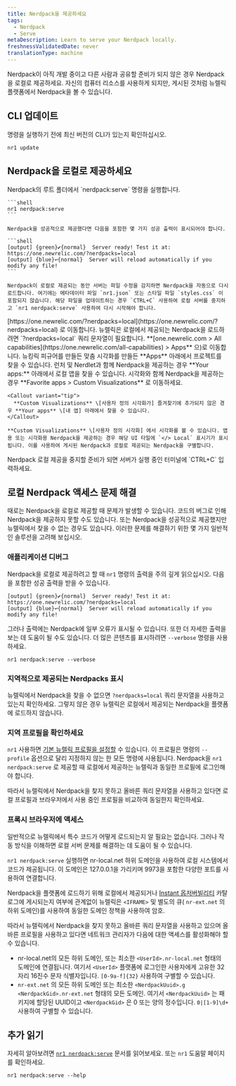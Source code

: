 ```yaml
---
title: Nerdpack을 제공하세요
tags:
  - Nerdpack
  - Serve
metaDescription: Learn to serve your Nerdpack locally.
freshnessValidatedDate: never
translationType: machine
---
```


Nerdpack이 아직 개발 중이고 다른 사람과 공유할 준비가 되지 않은 경우 Nerdpack을 로컬로 제공하세요. 자신의 컴퓨터 리소스를 사용하게 되지만, 게시된 것처럼 뉴렐릭 플랫폼에서 Nerdpack을 볼 수 있습니다.

## CLI 업데이트

명령을 실행하기 전에 최신 버전의 CLI가 있는지 확인하십시오.

```shell
nr1 update
```

## Nerdpack을 로컬로 제공하세요

<Steps>
  <Step>
    Nerdpack의 루트 폴더에서 `nerdpack:serve` 명령을 실행합니다.

    ```shell
    nr1 nerdpack:serve
    ```

    Nerdpack을 성공적으로 제공했다면 다음을 포함한 몇 가지 성공 출력이 표시되어야 합니다.

    ```shell
    [output] {green}✔{normal}  Server ready! Test it at: https://one.newrelic.com/?nerdpacks=local
    [output] {blue}↩{normal}  Server will reload automatically if you modify any file!
    ```

    Nerdpack이 로컬로 제공되는 동안 서버는 파일 수정을 감지하면 Nerdpack을 자동으로 다시 로드합니다. 여기에는 메타데이터 파일 `nr1.json` 또는 스타일 파일 `styles.css` 이 포함되지 않습니다. 해당 파일을 업데이트하는 경우 `CTRL+C` 사용하여 로컬 서버를 중지하고 `nr1 nerdpack:serve` 사용하여 다시 시작해야 합니다.
  </Step>

  <Step>
    [https://one.newrelic.com/?nerdpacks=local](https://one.newrelic.com/?nerdpacks=local) 로 이동합니다. 뉴렐릭은 로컬에서 제공되는 Nerdpack을 로드하려면 `?nerdpacks=local` 쿼리 문자열이 필요합니다.
  </Step>

  <Step>
    <DNT>**[one.newrelic.com > All capabilities](https://one.newrelic.com/all-capabilities) > Apps**</DNT> 으)로 이동합니다. 뉴킹릭 피규어를 만들든 맞춤 시각화를 만들든 <DNT>**Apps**</DNT> 아래에서 프로젝트를 찾을 수 있습니다.
  </Step>

  <Step>
    런처 및 Nerdlet과 함께 Nerdpack을 제공하는 경우 <DNT>**Your apps:**</DNT> 아래에서 로컬 앱을 찾을 수 있습니다. 시각화와 함께 Nerdpack을 제공하는 경우 <DNT>**Favorite apps > Custom Visualizations**</DNT> 로 이동하세요.

    <Callout variant="tip">
      **Custom Visualizations** \[사용자 정의 시각화가] 즐겨찾기에 추가되지 않은 경우 **Your apps** \[내 앱] 아래에서 찾을 수 있습니다.
    </Callout>

    **Custom Visualizations** \[사용자 정의 시각화] 에서 시각화를 볼 수 있습니다. 앱용 또는 시각화용 Nerdpack을 제공하는 경우 해당 UI 타일에 `</> Local` 표시기가 표시됩니다. 이를 사용하여 게시된 Nerdpack과 로컬로 제공되는 Nerdpack을 구별합니다.
  </Step>

  <Step>
    Nerdpack 로컬 제공을 중지할 준비가 되면 서버가 실행 중인 터미널에 `CTRL+C` 입력하세요.
  </Step>
</Steps>

## 로컬 Nerdpack 액세스 문제 해결

때로는 Nerdpack을 로컬로 제공할 때 문제가 발생할 수 있습니다. 코드의 버그로 인해 Nerdpack을 제공하지 못할 수도 있습니다. 또는 Nerdpack을 성공적으로 제공했지만 뉴렐릭에서 찾을 수 없는 경우도 있습니다. 이러한 문제를 해결하기 위한 몇 가지 일반적인 솔루션을 고려해 보십시오.

### 애플리케이션 디버그

Nerdpack을 로컬로 제공하려고 할 때 `nr1` 명령의 출력을 주의 깊게 읽으십시오. 다음을 포함한 성공 출력을 받을 수 있습니다.

```shell
[output] {green}✔{normal}  Server ready! Test it at: https://one.newrelic.com/?nerdpacks=local
[output] {blue}↩{normal}  Server will reload automatically if you modify any file!
```

그러나 출력에는 Nerdpack에 일부 오류가 표시될 수 있습니다. 또한 더 자세한 출력을 보는 데 도움이 될 수도 있습니다. 더 많은 콘텐츠를 표시하려면 `--verbose` 명령을 사용하세요.

```shell
nr1 nerdpack:serve --verbose
```

### 지역적으로 제공되는 Nerdpacks 표시

뉴렐릭에서 Nerdpack을 찾을 수 없으면 `?nerdpacks=local` 쿼리 문자열을 사용하고 있는지 확인하세요. 그렇지 않은 경우 뉴렐릭은 로컬에서 제공되는 Nerdpack을 플랫폼에 로드하지 않습니다.

### 지역 프로필을 확인하세요

`nr1` 사용하면 [기본 뉴렐릭 프로필을 설정할](/docs/new-relic-solutions/build-nr-ui/nr1-cli/nr1-common/#nr1-profiles) 수 있습니다. 이 프로필은 명령의 `--profile` 옵션으로 달리 지정하지 않는 한 모든 명령에 사용됩니다. Nerdpack을 `nr1 nerdpack:serve` 로 제공할 때 로컬에서 제공하는 뉴렐릭과 동일한 프로필에 로그인해야 합니다.

따라서 뉴렐릭에서 Nerdpack을 찾지 못하고 올바른 쿼리 문자열을 사용하고 있다면 로컬 프로필과 브라우저에서 사용 중인 프로필을 비교하여 동일한지 확인하세요.

### 프록시 브라우저에 액세스

일반적으로 뉴렐릭에서 특수 코드가 어떻게 로드되는지 알 필요는 없습니다. 그러나 작동 방식을 이해하면 로컬 서버 문제를 해결하는 데 도움이 될 수 있습니다.

`nr1 nerdpack:serve` 실행하면 nr-local.net 하위 도메인을 사용하여 로컬 시스템에서 코드가 제공됩니다. 이 도메인은 127.0.0.1을 가리키며 9973을 포함한 다양한 포트를 사용하여 연결합니다.

Nerdpack을 플랫폼에 로드하기 위해 로컬에서 제공되거나 [Instant 옵저버빌리티](https://newrelic.com/instant-observability) 카탈로그에 게시되는지 여부에 관계없이 뉴렐릭은 `<IFRAME>` 및 별도의 큐( `nr-ext.net` 의 하위 도메인)를 사용하여 동일한 도메인 정책을 사용하여 암호.

따라서 뉴렐릭에서 Nerdpack을 찾지 못하고 올바른 쿼리 문자열을 사용하고 있으며 올바른 프로필을 사용하고 있다면 네트워크 관리자가 다음에 대한 액세스를 활성화해야 할 수 있습니다.

* nr-local.net의 모든 하위 도메인, 또는 최소한 `<UserId>.nr-local.net` 형태의 도메인에 연결됩니다. 여기서 `<UserId>` 플랫폼에 로그인한 사용자에게 고유한 32자리 16진수 문자 식별자입니다. `[0-9a-f]{32}` 사용하여 구별할 수 있습니다.
* `nr-ext.net` 의 모든 하위 도메인 또는 최소한 `<NerdpackUuid>.g <NerdpackGid>.nr-ext.net` 형태의 모든 도메인. 여기서 `<NerdpackUuid>` 는 패키지에 할당된 UUID이고 `<NerdpackGid>` 은 0 또는 양의 정수입니다. `0|[1-9]\d+` 사용하여 구별할 수 있습니다.

## 추가 읽기

자세히 알아보려면 [`nr1 nerdpack:serve`](/explore-docs/nr1-nerdpack#nr1-nerdpackserve) 문서를 읽어보세요. 또는 `nr1` 도움말 페이지를 확인하세요.

```shell
nr1 nerdpack:serve --help
```